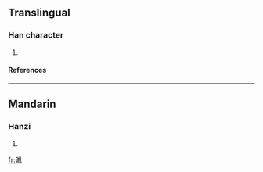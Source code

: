 ==Translingual==
===Han character===
{{Han char|rn=85|rad=水|as=09|sn=12|four=3211<sub>0</sub>|canj=水中女山 (ELVU)}}
# {{defn|Han|sort=水09}}
====References====
{{Han ref|kx=0637.150|dkj=17845|hdz=31683.070|uh=6E5A|ud=28250|bh=DA57|bd=55895}}

----
==Mandarin==
===Hanzi===
{{cmn-hanzi|pin=[[yìn]] (yin4)|wg=yin<sup>4</sup>}}
# {{defn|Mandarin}}

[[fr:湚]]